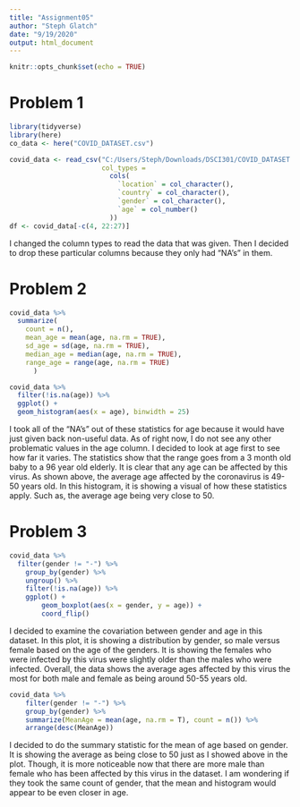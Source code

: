 ```yaml
---
title: "Assignment05"
author: "Steph Glatch"
date: "9/19/2020"
output: html_document
---
```


```r
knitr::opts_chunk$set(echo = TRUE)
```

# Problem 1

```r
library(tidyverse)
library(here)
co_data <- here("COVID_DATASET.csv")
```

```r
covid_data <- read_csv("C:/Users/Steph/Downloads/DSCI301/COVID_DATASET.csv",
                       col_types = 
                         cols(
                           `location` = col_character(),
                           `country` = col_character(),
                           `gender` = col_character(),
                           `age` = col_number()
                         ))
df <- covid_data[-c(4, 22:27)]
```

I changed the column types to read the data that was given. Then I decided to drop these particular columns because they only had "NA's" in them. 

# Problem 2

```r
covid_data %>%
  summarize(
    count = n(),
    mean_age = mean(age, na.rm = TRUE),
    sd_age = sd(age, na.rm = TRUE),
    median_age = median(age, na.rm = TRUE), 
    range_age = range(age, na.rm = TRUE)
      )

covid_data %>%
  filter(!is.na(age)) %>%
  ggplot() +
  geom_histogram(aes(x = age), binwidth = 25)
```

I took all of the "NA's" out of these statistics for age because it would have just given back non-useful data. As of right now, I do not see any other problematic values in the age column. I decided to look at age first to see how far it varies. The statistics show that the range goes from a 3 month old baby to a 96 year old elderly. It is clear that any age can be affected by this virus. As shown above, the average age affected by the coronavirus is 49-50 years old. In this histogram, it is showing a visual of how these statistics apply. Such as, the average age being very close to 50. 


# Problem 3

```r
covid_data %>%
  filter(gender != "-") %>%
    group_by(gender) %>%
    ungroup() %>%
    filter(!is.na(age)) %>%
    ggplot() +
        geom_boxplot(aes(x = gender, y = age)) + 
        coord_flip()
```

I decided to examine the covariation between gender and age in this dataset. In this plot, it is showing a distribution by gender, so male versus female based on the age of the genders. It is showing the females who were infected by this virus were slightly older than the males who were infected. Overall, the data shows the average ages affected by this virus the most for both male and female as being around 50-55 years old. 

```r
covid_data %>%
    filter(gender != "-") %>%
    group_by(gender) %>%
    summarize(MeanAge = mean(age, na.rm = T), count = n()) %>%
    arrange(desc(MeanAge))
```

I decided to do the summary statistic for the mean of age based on gender. It is showing the average as being close to 50 just as I showed above in the plot. Though, it is more noticeable now that there are more male than female who has been affected by this virus in the dataset. I am wondering if they took the same count of gender, that the mean and histogram would appear to be even closer in age. 